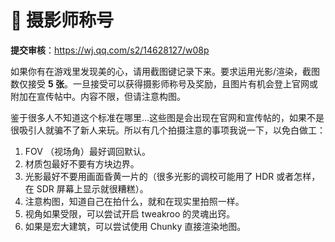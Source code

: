 # 📸 摄影师称号

**提交审核**：https://wj.qq.com/s2/14628127/w08p

如果你有在游戏里发现美的心，请用截图键记录下来。要求运用光影/渲染，截图数仅接受 **5 张**。一旦接受可以获得摄影师称号及奖励，且图片有机会登上官网或附加在宣传帖中。内容不限，但请注意构图。

鉴于很多人不知道这个标准在哪里…这些图是会出现在官网和宣传帖的，如果不是很吸引人就骗不了新人来玩。所以有几个拍摄注意的事项我说一下，以免白做工：

1. FOV （视场角）最好调回默认。
2. 材质包最好不要有方块边界。
3. 光影最好不要用画面昏黄一片的（很多光影的调校可能用了 HDR 或者怎样，在 SDR 屏幕上显示就很糟糕）。
4. 注意构图，知道自己在拍什么，就和在现实里拍照一样。
5. 视角如果受限，可以尝试开启 tweakroo 的灵魂出窍。
6. 如果是宏大建筑，可以尝试使用 Chunky 直接渲染地图。

